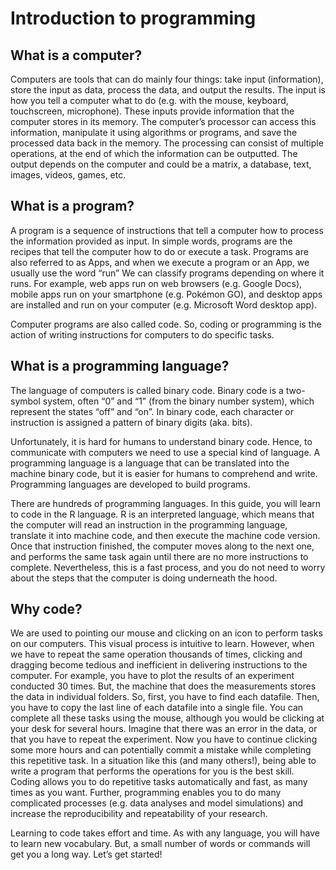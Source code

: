 # Introduction to programming {-}

## What is a computer? 

Computers are tools that can do mainly four things: take input (information), store the input as data, process the data, and output the results. The input is how you tell a computer what to do (e.g. with the mouse, keyboard, touchscreen, microphone). These inputs provide information that the computer stores in its memory. The computer's processor can access this information, manipulate it using algorithms or programs, and save the processed data back in the memory. The processing can consist of multiple operations, at the end of which the information can be outputted. The output depends on the computer and could be a matrix, a database, text, images, videos, games, etc.

## What is a program? 

A program is a sequence of instructions that tell a computer how to process the information provided as input. In simple words, programs are the recipes that tell the computer how to do or execute a task. Programs are also referred to as Apps, and when we execute a program or an App, we usually use the word "run" We can classify programs depending on where it runs. For example, web apps run on web browsers (e.g. Google Docs), mobile apps run on your smartphone (e.g. Pokémon GO), and desktop apps are installed and run on your computer (e.g. Microsoft Word desktop app).

Computer programs are also called code. So, coding or programming is the action of writing instructions for computers to do specific tasks.

## What is a programming language?

The language of computers is called binary code. Binary code is a two-symbol system, often "0" and "1" (from the binary number system), which represent the states "off" and "on". In binary code, each character or instruction is assigned a pattern of binary digits (aka. bits). 

Unfortunately, it is hard for humans to understand binary code. Hence, to communicate with computers we need to use a special kind of language. A programming language is a language that can be translated into the machine binary code, but it is easier for humans to comprehend and write. Programming languages are developed to build programs.

There are hundreds of programming languages. In this guide, you will learn to code in the R language. R is an interpreted language, which means that the computer will read an instruction in the programming language, translate it into machine code, and then execute the machine code version. Once that instruction finished, the computer moves along to the next one, and performs the same task again until there are no more instructions to complete. Nevertheless, this is a fast process, and you do not need to worry about the steps that the computer is doing underneath the hood.

## Why code?

We are used to pointing our mouse and clicking on an icon to perform tasks on our computers. This visual process is intuitive to learn. However, when we have to repeat the same operation thousands of times, clicking and dragging become tedious and inefficient in delivering instructions to the computer. For example, you have to plot the results of an experiment conducted 30 times. But, the machine that does the measurements stores the data in individual folders. So, first, you have to find each datafile. Then, you have to copy the last line of each datafile into a single file. You can complete all these tasks using the mouse, although you would be clicking at your desk for several hours. Imagine that there was an error in the data, or that you have to repeat the experiment. Now you have to continue clicking some more hours and can potentially commit a mistake while completing this repetitive task. In a situation like this (and many others!), being able to write a program that performs the operations for you is the best skill. Coding allows you to do repetitive tasks automatically and fast, as many times as you want. Further, programming enables you to do many complicated processes (e.g. data analyses and model simulations) and increase the reproducibility and repeatability of your research. 

Learning to code takes effort and time. As with any language, you will have to learn new vocabulary. But, a small number of words or commands will get you a long way. Let's get started!
